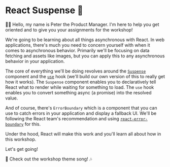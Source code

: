 # React Suspense 🔀

<EpicVideo url="https://www.epicreact.dev/workshops/react-suspense/react-suspense-intro" />

👨‍💼 Hello, my name is Peter the Product Manager. I'm here to help you get
oriented and to give you your assignments for the workshop!

We're going to be learning about all things asynchronous with React. In web
applications, there's much you need to concern yourself with when it comes to
asynchronous behavior. Primarily we'll be focusing on data fetching and assets
like images, but you can apply this to any asynchronous behavior in your
application.

The core of everything we'll be doing revolves around the
[`Suspense`](https://react.dev/reference/react/Suspense) component and the
[`use`](https://react.dev/reference/react/use) hook (we'll build our own
version of this to really get how it works). The `Suspense` component
enables you to declaratively tell React what to render while waiting for
something to load. The `use` hook enables you to convert something async (a
promise) into the resolved value.

And of course, there's `ErrorBoundary` which is a component that you can use to
catch errors in your application and display a fallback UI. We'll be following
the React team's recommendation and using
[`react-error-boundary`](https://npm.im/react-error-boundary) for this.

Under the hood, React will make this work and you'll learn all about how in this
workshop.

Let's get going!

🎵 Check out the workshop theme song! 🎶

<VideoEmbed
	title="Epic React: React Suspense Theme Song"
	url="https://www.youtube.com/embed/mYX65QSSxYE?list=PLV5CVI1eNcJieZkL_q7M48PwEpeNT-sL1&rel=0"
/>
